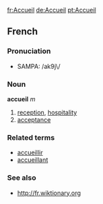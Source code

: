 [[fr:Accueil]]  [[de:Accueil]] [[pt:Accueil]]
==French==
===Pronuciation===
*SAMPA: /ak9j\/
===Noun===
'''accueil''' ''m''

# [[reception]], [[hospitality]]
# [[acceptance]]

===Related terms===
*[[accueillir]]
*[[accueillant]]

===See also===
*http://fr.wiktionary.org